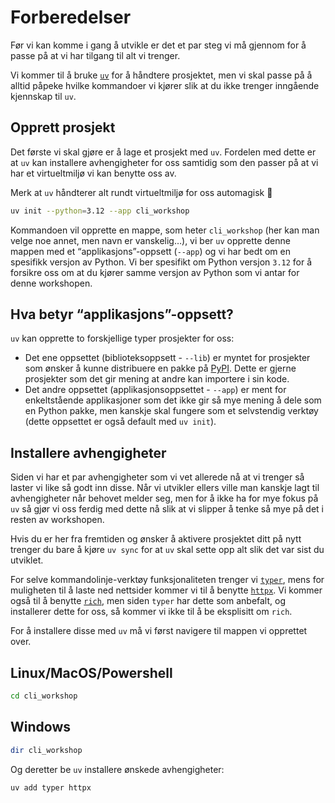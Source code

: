 # Forberedelser

Før vi kan komme i gang å utvikle er det et par steg vi må gjennom for å passe
på at vi har tilgang til alt vi trenger.

Vi kommer til å bruke [`uv`](https://docs.astral.sh/uv/) for å håndtere
prosjektet, men vi skal passe på å alltid påpeke hvilke kommandoer vi kjører
slik at du ikke trenger inngående kjennskap til `uv`.

## Opprett prosjekt

Det første vi skal gjøre er å lage et prosjekt med `uv`. Fordelen med dette er
at `uv` kan installere avhengigheter for oss samtidig som den passer på at vi
har et virtueltmiljø vi kan benytte oss av.

::: {.column-margin}
Merk at `uv` håndterer alt rundt virtueltmiljø for oss automagisk 🧙
:::

```bash
uv init --python=3.12 --app cli_workshop
```

Kommandoen vil opprette en mappe, som heter `cli_workshop` (her kan man velge
noe annet, men navn er vanskelig...), vi ber `uv` opprette denne mappen med et
"applikasjons"-oppsett (`--app`) og vi har bedt om en spesifikk versjon av
Python. Vi ber spesifikt om Python versjon `3.12` for å forsikre oss om at du
kjører samme versjon av Python som vi antar for denne workshopen.

::: {.callout-note collapse="true"}
## Hva betyr "applikasjons"-oppsett?
`uv` kan opprette to forskjellige typer prosjekter for oss:

- Det ene oppsettet (biblioteksoppsett - `--lib`) er myntet for prosjekter som
ønsker å kunne distribuere en pakke på [PyPI](https://pypi.org/). Dette er
gjerne prosjekter som det gir mening at andre kan importere i sin kode.
- Det andre oppsettet (applikasjonsoppsettet - `--app`) er ment for
enkeltstående applikasjoner som det ikke gir så mye mening å dele som en Python
pakke, men kanskje skal fungere som et selvstendig verktøy (dette oppsettet er
også default med `uv init`).
:::

## Installere avhengigheter

Siden vi har et par avhengigheter som vi vet allerede nå at vi trenger så laster
vi like så godt inn disse. Når vi utvikler ellers ville man kanskje lagt til
avhengigheter når behovet melder seg, men for å ikke ha for mye fokus på `uv` så
gjør vi oss ferdig med dette nå slik at vi slipper å tenke så mye på det i
resten av workshopen.

::: {.column-margin}
Hvis du er her fra fremtiden og ønsker å aktivere prosjektet ditt på nytt
trenger du bare å kjøre `uv sync` for at `uv` skal sette opp alt slik det var
sist du utviklet.
:::

For selve kommandolinje-verktøy funksjonaliteten trenger vi
[`typer`](https://typer.tiangolo.com), mens for muligheten til å laste ned
nettsider kommer vi til å benytte [`httpx`](https://www.python-httpx.org/). Vi
kommer også til å benytte [`rich`](https://rich.readthedocs.io/en/stable/), men
siden `typer` har dette som anbefalt, og installerer dette for oss, så kommer vi
ikke til å be eksplisitt om `rich`.

For å installere disse med `uv` må vi først navigere til mappen vi opprettet
over.

::: {.panel-tabset}
## Linux/MacOS/Powershell
```bash
cd cli_workshop
```
## Windows
```bash
dir cli_workshop
```
:::

Og deretter be `uv` installere ønskede avhengigheter:

```bash
uv add typer httpx
```